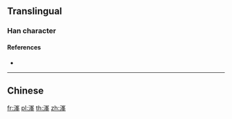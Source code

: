 {{character info/new}}
==Translingual==

===Han character===
{{Han char|rn=85|rad=水|as=09|sn=12|four=|canj=EUHQ|ids=⿰氵⿱山𡕖}}

====References====
* {{Han ref|kx=0639.111|hdz=31678.011|uh=6E84|ud=28292}}

----

==Chinese==
{{zh-see|漨|v}}

[[fr:溄]]
[[pl:溄]]
[[th:溄]]
[[zh:溄]]